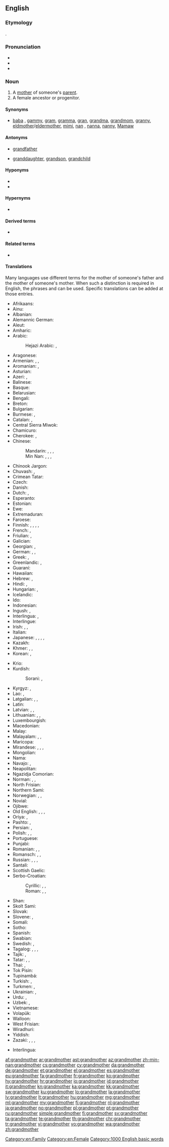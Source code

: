 ==English==
{{wikipedia}}

===Etymology===
{{prefix|grand|mother|lang=en}}.

===Pronunciation===
* {{audio|en-us-grandmother.ogg|Audio (US)|lang=en}}
* {{audio|en-uk-grandmother.ogg|Audio (UK)|lang=en}}
* {{IPA|/ˈgɹændmʌðə(ɹ)/|lang=en}}

===Noun===
{{en-noun}}

# A [[mother]] of someone's [[parent]].
# A female ancestor or progenitor.

====Synonyms====
* {{sense|mother of someone's parent}} [[baba]] {{qualifier|loanword from Eastern Europe}}, [[gammy]], [[gram]], [[gramma]], [[gran]], [[grandma]], [[grandmom]], [[granny]], [[eldmother]]/[[eldermother]], [[mimi]], [[nan]] {{qualifier|British slang}}, [[nanna]], [[nanny]], [[Mamaw]]

====Antonyms====
* {{sense|with regard to gender}} [[grandfather]]
* {{sense|with regard to ancestry}} [[granddaughter]], [[grandson]], [[grandchild]]

====Hyponyms====
* {{l|en|paternal grandmother}}
* {{l|en|maternal grandmother}}

====Hypernyms====
* {{l|en|grandparent}}

====Derived terms====
* {{l|en|great-grandmother}}

====Related terms====
* {{l|en|great-grandfather}}

====Translations====
Many languages use different terms for the mother of someone's father and the mother of someone's mother. When such a distinction is required in English, the phrases {{m|en|maternal grandmother||mother of one's mother}} and {{m|en|paternal grandmother||mother of one's father}} can be used. Specific translations can be added at those entries.

{{trans-top|mother of someone's parent}}
* Afrikaans: {{t+|af|ouma}}
* Ainu: {{t|ain|フチ|tr=huci}}
* Albanian: {{t|sq|gjyshje|f}}
* Alemannic German: {{t|gsw|Grosi|f}}
* Aleut: {{t|ale|kukax}}
* Amharic: {{t|am|ሴት አያት|sc=Ethi}}
* Arabic: {{t+|ar|جدة|f|tr=jadda}}
*: Hejazi Arabic: {{t|arz|أنّة|f|tr=anna|sc=Arab}}, {{t|arz|ستّو|f|tr=settu|sc=Arab}}
* Aragonese: {{t|an|agüela|f}}
* Armenian: {{t+|hy|տատ}}, {{t|hy|տատիկ}}, {{t|hy|հան}}
* Aromanian: {{t|rup|omã|f}}, {{t|rup|babã|f}}
* Asturian: {{t+|ast|güela|f}}
* Azeri: {{t+|az|nənə}}, {{t|az|нәнә|sc=Cyrl}}
* Balinese: {{t|ban|dadong}}
* Basque: {{t+|eu|amona}}
* Belarusian: {{t|be|бабу́ля|f|sc=Cyrl}}
* Bengali: {{t|bn|নানী|tr=nani|sc=Beng}}
* Breton: {{t+|br|mamm-gozh|f}}
* Bulgarian: {{t+|bg|ба́ба|f}}
* Burmese: {{t+|my|အဘွား}}, {{t+|my|ဘွားဘွား}}
* Catalan: {{t+|ca|àvia|f}}, {{t|ca|iaia|f}}
* Central Sierra Miwok: {{t|csm|ʔamáˑ-}}
* Chamicuro: {{t|ccc|payako}}
* Cherokee: {{qualifier|paternal}} {{t|chr|ᎡᏂᏏ|sc=Cher}}, {{qualifier|maternal}} {{t|chr|ᎠᎵᏏ|sc=Cher}}
* Chinese:
*: Mandarin: {{t+|cmn|奶奶|tr=nǎinai|sc=Hani}} {{qualifier|paternal}}, {{t+|cmn|祖母|tr=zǔmǔ|sc=Hani}} {{qualifier|paternal}}, {{t+|cmn|外祖母|tr=wàizǔmǔ|sc=Hani}} {{qualifier|maternal}}, {{t+|cmn|外婆|tr=wàipó|sc=Hani}} {{qualifier|maternal, colloquial}}
*: Min Nan: {{t+|nan|阿媽|tr=a-má|sc=Hans}}, {{t|nan|阿嬤|tr=a-má|sc=Hans}}, {{t|nan|外媽|tr=guā-má|sc=Hans}}, {{qualifier|maternal}} {{t|nan|外嬤|tr=guā-má|sc=Hans}}
* Chinook Jargon: {{t|chn|chope}}
* Chuvash: {{t|cv|кукамай|sc=Cyrl}}, {{t|cv|асанне|sc=Cyrl}}
* Crimean Tatar: {{t|crh|qartana}}
* Czech: {{t+|cs|babička|f}}
* Danish: {{t+|da|bedstemor}}
* Dutch: {{t+|nl|grootmoeder}}, {{t+|nl|oma}}
* Esperanto: {{t|eo|avino}}
* Estonian: {{t+|et|vanaema}}
* Ewe: {{t|ee|mama}}
* Extremaduran: {{t-needed|ext}}
* Faroese: {{t+|fo|omma|f}}
* Finnish: {{t+|fi|isoäiti}}, {{t+|fi|mummi}}, {{t+|fi|mummo}}, {{t+|fi|äidinäiti}} {{qualifier|maternal}}, {{t+|fi|isänäiti}} {{qualifier|paternal}}
* French: {{t+|fr|grand-mère|f}}, {{t+|fr|aïeule}}
* Friulian: {{t|fur|none|f}}, {{t|fur|ave|f}}
* Galician: {{t+|gl|avoa|f}}
* Georgian: {{t|ka|ბებია|sc=Geor}}, {{t|ka|დიდედა|sc=Geor}}
* German: {{t+|de|Großmutter|f}}, {{t+|de|Omi|f}}, {{t+|de|Oma|f}}
* Greek: {{t+|el|γιαγιά|f}}, {{t+|el|μάμμη|f}}
* Greenlandic: {{t|kl|aanaq}}, {{t|kl|aanaa}}
* Guaraní: {{t|gn|jarýi}}
* Hawaiian: {{t|haw|kupunawahine}}
* Hebrew: {{t|he|סָבָה|f|tr=savá}}, {{t+|he|סָבְתָא|f|tr=sávta}}
* Hindi: {{t+|hi|दादी|f|tr=dādī|sc=Deva}}, {{t+|hi|नानी|f|tr=nānī|sc=Deva}}
* Hungarian: {{t+|hu|nagyanya}}, {{t+|hu|nagymama}}
* Icelandic: {{t+|is|amma}}
* Ido: {{t+|io|avino}}
* Indonesian: {{t+|id|nenek}}
* Ingush: {{t|inh|даь-нана}} {{qualifier|paternal}}, {{t|inh|наьн-нана}} {{qualifier|maternal}}
* Interlingua: {{t|ia|granmatre}}, {{t|ia|ava}}
* Interlingue: {{t-needed|ie}}
* Irish: {{t|ga|máthair mhór|f}}, {{t+|ga|seanmháthair|f}}, {{t|ga|mamó|f}}
* Italian: {{t+|it|nonna|f}}
* Japanese: {{t|ja|お婆さん|tr=[[おばあさん]], obāsan|sc=Jpan}}, {{t|ja|お婆ちゃん|tr=[[おばあちゃん]], obāchan|sc=Jpan}} {{qualifier|more informal than お婆さん, spoken more by smaller children}}, {{t|ja|ばば|tr=baba|sc=Jpan}} {{qualifier|more informal than お婆さん, spoken more by smaller children}}, {{t+|ja|祖母|tr=sobo|sc=Jpan}} {{qualifier|only about one's own, polite (deferential)}}, {{t+|ja|外祖母|tr=gaisobo|sc=Jpan}} {{qualifier|maternal, only about one's own}}
* Kazakh: {{t+|kk|әже|sc=Cyrl}}
* Khmer: {{t+|km|ជីដូន|tr=chii doon|sc=Khmr}}, {{t+|km|យាយ|tr=yiey|sc=Khmr}}, {{t+|km|អយ្យកា|sc=Khmr|tr=ayyeakaa}}
* Korean: {{t+|ko|할머니|sc=Kore}}, {{t+|ko|외할머니|sc=Kore}} {{qualifier|maternal}}
{{trans-mid}}
* Krio: {{t|kri|granny}}
* Kurdish:
*: Sorani: {{t+|ku|داپیر}}, {{t|ku|داپیره‌|f}}
* Kyrgyz: {{t|ky|ky|sc=Cyrl}}, {{t|ky|кемпир|sc=Cyrl}}
* Lao: {{t|lo|ຍ່າ|sc=Laoo}} {{qualifier|paternal}}, {{t|lo|ແມ່ເຖົ້າ|sc=Laoo}} {{qualifier|maternal}}
* Latgalian: {{t|ltg|vace}}, {{t|ltg|vaceite}}, {{t|ltg|babeņa}}
* Latin: {{t+|la|avia|f}}
* Latvian: {{t|lv|vecāmāte}}, {{t|lv|vecmamma}}, {{t|lv|vecmāmiņa|f}}
* Lithuanian: {{t|lt|bobutė}}, {{t+|lt|senelė}}, {{t+|lt|močiutė}}
* Luxembourgish: {{t|lb|Groussmamm|f}}
* Macedonian: {{t|mk|ба́ба|f}}
* Malay: {{t|ms|nenek}}
* Malayalam: {{t|ml|മുത്തശ്ശി}}, {{t+|ml|അമ്മുമ്മ}}, {{t+|ml|അമ്മമ്മ}}
* Maricopa: {{t|mrc|nkyew}}
* Mirandese: {{t|mwl|abó|f}}, {{t|mwl|abó mai|f}}, {{t|mwl|abó de las saias|f}}, {{t|mwl|bó|f}}
* Mongolian: {{t+|mn|эмээ|sc=Cyrl}}
* Nama: {{t|naq|ǁgaosas}}
* Navajo: {{qualifier|maternal}} {{t|nv|amá sání}}, {{qualifier|paternal}} {{t|nv|análí}}
* Neapolitan: {{t|nap|nonna|f}}
* Ngazidja Comorian: {{t|zdj|koko|c5|c6}}
* Norman: {{t|nrf|grand'-mère|m}} {{qualifier|Guernsey}}, {{t|nrf|manman|f}} {{qualifier|Jersey}}, {{t|nrf|grand-méthe|f}} {{qualifier|Jersey}}
* North Frisian: {{qualifier|Mooring}} {{t|frr|ååle|f}}
* Northern Sami: {{t|se|áhkku}}
* Norwegian: {{t+|no|bestemor}}, {{t+|no|mormor|m|f}} {{qualifier|maternal}}, {{t+|no|farmor|m|f}} {{qualifier|paternal}}
* Novial: {{t-needed|nov}}
* Ojibwe: {{t|oj|-ookomis|tr=[[nookomis]], my grandmother|sc=Cans}}
* Old English: {{t|ang|ealdemoder|f}}, {{t|ang| ealdmoder|f}}, {{t|ang|ieldramodor|f}}, {{t|ang|ealdemodor}}
* Oriya: {{t|or|ଜେଜେମାଆ|tr=jējēmā'ā|sc=Orya}}, {{t|or|ଆଈ|tr=āī|sc=Orya}}
* Pashto: {{t+|ps|نيا|f|tr=nyā|sc=ps-Arab}}, {{t+|ps|انا|f|tr=anā|sc=ps-Arab}}
* Persian: {{t+|fa|مادربزرگ|tr=mâdar-bozorg|sc=fa-Arab}}, {{t+|fa|ننه|tr=nane|sc=fa-Arab}} {{qualifier|dialectal}}
* Polish: {{t+|pl|babcia|f}}, {{t+|pl|babka|f}}, {{t+|pl|babunia|f}} {{qualifier|diminutive}}
* Portuguese: {{t+|pt|avó|f}}
* Punjabi: {{t|pa|ਨਾਨਿਮਾ|f|tr=nanima|sc=Guru}}
* Romanian: {{t+|ro|bunică|f}}, {{t+|ro|mamaie|f}}, {{t|ro|mama mare|f}}
* Romansch: {{t|rm|tatta|f}}, {{t|rm|tata|f}}, {{t|rm|nona|f}}
* Russian: {{t+|ru|ба́бушка|f}}, {{t+|ru|бабу́ля|f|sc=Cyrl}} {{qualifier|endearing}}, {{t+|ru|бабу́ся|f|sc=Cyrl}} {{qualifier|endearing}}, {{t+|ru|ба́бка|f|sc=Cyrl}} {{qualifier|can sound impolite}}
* Santali: {{t|sat|ᱟᱡᱤ|tr=aaji|sc=Olck}}
* Scottish Gaelic: {{t+|gd|seanmhair|f}}
* Serbo-Croatian:
*: Cyrillic: {{t|sh|баба|f|tr=baba}}, {{t|sh|нена|f}}, {{t|sh|старамајка|f}}
*: Roman: {{t+|sh|baba|f}}, {{t|sh|nena|f}}, {{t+|sh|staramajka|f}}
* Shan: {{t|shn|ၼၢႆး|tr=naaj4|sc=Mymr}}
* Skolt Sami: {{t|sms|äkk}}
* Slovak: {{t|sk|baba|f}}
* Slovene: {{t+|sl|babica|f}}, {{t|sl|stara mama|f}}
* Somali: {{t-needed|so}}
* Sotho: {{t|st|nkgono}}
* Spanish: {{t+|es|abuela|f}}
* Swabian: {{t|swg|Ahna}}
* Swedish: {{t+|sv|farmor|c}} {{qualifier|paternal}}, {{t+|sv|mormor|c}} {{qualifier|maternal}}
* Tagalog: {{t+|tl|lola}}, {{t|tl|impo}}, {{t|tl|lelang}}, {{t|tl|abwela}}
* Tajik: {{t|tg|модаркалон|sc=Cyrl}}, {{t|tg|онакалон|sc=Cyrl}}
* Tatar: {{t+|tt|әби|sc=Cyrl}}, {{t+|tt|дәү әни|sc=Cyrl}}, {{t|tt|нәнә|sc=Cyrl}}
* Thai: {{qualifier|paternal}} {{t+|th|ย่า|tr=yàà|sc=Thai}}, {{qualifier|maternal}} {{t+|th|ยาย|tr=yaay|sc=Thai}}
* Tok Pisin: {{t|tpi|tumbuna}}
* Tupinambá: {{t|tpn|aryîa}}
* Turkish: {{t+|tr|büyükanne}}, {{t+|tr|nine}}
* Turkmen: {{t|tk|ene}}, {{t|tk|mama}}
* Ukrainian: {{t+|uk|бабу́ся|f}}, {{t+|uk|ба́ба|f}}
* Urdu: {{t|ur|دادی|f|tr=dādī|sc=ur-Arab}}, {{t|ur|نانی|f|tr=nānī|sc=ur-Arab}} {{qualifier|maternal}}
* Uzbek: {{t+|uz|acha}}, {{t+|uz|buvi}}
* Vietnamese: {{t+|vi|bà}}
* Volapük: {{t+|vo|lemot}}
* Walloon: {{t-needed|wa}}
* West Frisian: {{t+|fy|beppe|f}}
* Wiradhuri: {{t|wrh|baadhin}}
* Yiddish: {{t|yi|באָבע|f|sc=Hebr}}
* Zazaki: {{t|zza|dada}}, {{t|zza|dapir}}, {{t|zza|dapér}}, {{t|zza|daye}}
{{trans-bottom}}

{{checktrans-top}}
* Interlingua: {{t-check|ia|ava}}
{{trans-bottom}}

[[Category:en:Family]]
[[Category:en:Female]]
[[Category:1000 English basic words]]

[[af:grandmother]]
[[ar:grandmother]]
[[ast:grandmother]]
[[az:grandmother]]
[[zh-min-nan:grandmother]]
[[cs:grandmother]]
[[cy:grandmother]]
[[da:grandmother]]
[[de:grandmother]]
[[et:grandmother]]
[[el:grandmother]]
[[es:grandmother]]
[[eu:grandmother]]
[[fa:grandmother]]
[[fr:grandmother]]
[[ko:grandmother]]
[[hy:grandmother]]
[[hr:grandmother]]
[[io:grandmother]]
[[id:grandmother]]
[[it:grandmother]]
[[kn:grandmother]]
[[ka:grandmother]]
[[kk:grandmother]]
[[sw:grandmother]]
[[ku:grandmother]]
[[lo:grandmother]]
[[la:grandmother]]
[[lv:grandmother]]
[[lt:grandmother]]
[[hu:grandmother]]
[[mg:grandmother]]
[[ml:grandmother]]
[[my:grandmother]]
[[fj:grandmother]]
[[nl:grandmother]]
[[ja:grandmother]]
[[no:grandmother]]
[[pl:grandmother]]
[[pt:grandmother]]
[[ru:grandmother]]
[[simple:grandmother]]
[[fi:grandmother]]
[[sv:grandmother]]
[[ta:grandmother]]
[[te:grandmother]]
[[th:grandmother]]
[[chr:grandmother]]
[[tr:grandmother]]
[[vi:grandmother]]
[[vo:grandmother]]
[[wa:grandmother]]
[[zh:grandmother]]